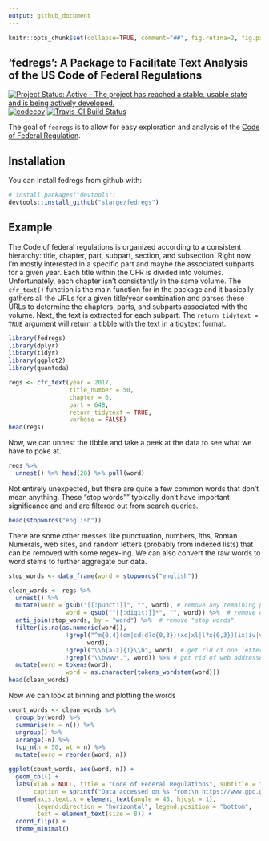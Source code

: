```yaml
---
output: github_document
---
```


<!-- README.md is generated from README.Rmd. Please edit that file -->

```r
knitr::opts_chunk$set(collapse=TRUE, comment="##", fig.retina=2, fig.path = "README_figs/README-")
```

## 'fedregs': A Package to Facilitate Text Analysis of the US Code of Federal Regulations

[![Project Status: Active - The project has reached a stable, usable state and is being actively developed.](http://www.repostatus.org/badges/0.1.0/active.svg)](http://www.repostatus.org/#active)
[![codecov](https://codecov.io/gh/slarge/fedregs/branch/master/graph/badge.svg)](https://codecov.io/gh/slarge/fedregs)
[![Travis-CI Build Status](https://travis-ci.org/slarge/fedregs.svg?branch=master)](https://travis-ci.org/slarge/fedregs)
<!-- [![CRAN_Status_Badge](http://www.r-pkg.org/badges/version/fedregs)](https://cran.r-project.org/package=fedregs) -->
<!-- ![downloads](http://cranlogs.r-pkg.org/badges/grand-total/fedregs) -->
<!-- [![keybase verified](https://img.shields.io/badge/keybase-verified-brightgreen.svg)](https://gist.github.com/slarge/be2f2c14fd78cac24697) -->


The goal of `fedregs` is to allow for easy exploration and analysis of the [Code of Federal Regulation](https://www.gpo.gov/fdsys/browse/collectionCfr.action?selectedYearFrom=2017&go=Go). 

## Installation

You can install fedregs from github with:

```r
# install.packages("devtools")
devtools::install_github("slarge/fedregs")
```

## Example

The Code of federal regulations is organized according to a consistent hierarchy: title, chapter, part, subpart, section, and subsection. Right now, I'm mostly interested in a specific part and maybe the associated subparts for a given year. Each title within the CFR is divided into volumes. Unfortunately, each chapter isn't consistently in the same volume. The `cfr_text()` function is the main function for in the package and it basically gathers all the URLs for a given title/year combination and parses these URLs to determine the chapters, parts, and subparts associated with the volume. Next, the text is extracted for each subpart. The `return_tidytext = TRUE` argument will return a tibble with the text in a [tidytext](https://www.tidytextmining.com/tidytext.html) format.     

```r
library(fedregs)
library(dplyr)
library(tidyr)
library(ggplot2)
library(quanteda)

regs <- cfr_text(year = 2017,
                 title_number = 50,
                 chapter = 6,
                 part = 648,
                 return_tidytext = TRUE,
                 verbose = FALSE)
head(regs)
```
Now, we can unnest the tibble and take a peek at the data to see what we have to poke at.
```r
regs %>%
  unnest() %>% head(20) %>% pull(word)
```

Not entirely unexpected, but there are quite a few common words that don't mean anything. These "stop words"" typically don't have important significance and and are filtered out from search queries.

```r
head(stopwords("english"))
```

There are some other messes like punctuation, numbers, *i*ths, Roman Numerals, web sites, and random letters (probably from indexed lists) that can be removed with some regex-ing. We can also convert the raw words to word stems to further aggregate our data.

```r
stop_words <- data_frame(word = stopwords("english"))

clean_words <- regs %>%
  unnest() %>% 
  mutate(word = gsub("[[:punct:]]", "", word), # remove any remaining punctuation
                word = gsub("^[[:digit:]]*", "", word)) %>%  # remove digits (e.g., 1st, 1881a, 15th, etc)
  anti_join(stop_words, by = "word") %>%  # remove "stop words"
  filter(is.na(as.numeric(word)),
                !grepl("^m{0,4}(cm|cd|d?c{0,3})(xc|xl|l?x{0,3})(ix|iv|v?i{0,3})$",
                      word),
                !grepl("\\b[a-z]{1}\\b", word), # get rid of one letter words
                !grepl("\\bwww*.", word)) %>% # get rid of web addresses
  mutate(word = tokens(word),
                word = as.character(tokens_wordstem(word)))
head(clean_words)
```

Now we can look at binning and plotting the words
```r
count_words <- clean_words %>%
  group_by(word) %>%
  summarise(n = n()) %>%
  ungroup() %>%
  arrange(-n) %>% 
  top_n(n = 50, wt = n) %>% 
  mutate(word = reorder(word, n))
```


```r
ggplot(count_words, aes(word, n)) +
  geom_col() +
  labs(xlab = NULL, title = "Code of Federal Regulations", subtitle = "Title 50, Chapter VI, Part 648",
       caption = sprintf("Data accessed on %s from:\n https://www.gpo.gov/fdsys/browse/collectionCfr.action?collectionCode=CFR", format(Sys.Date(), "%d %B %Y"))) +
  theme(axis.text.x = element_text(angle = 45, hjust = 1),
        legend.direction = "horizontal", legend.position = "bottom",
        text = element_text(size = 8)) +
  coord_flip() +
  theme_minimal()

```

